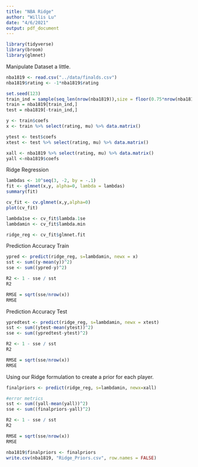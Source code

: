 ---
title: "NBA Ridge"
author: "Willis Lu"
date: "4/6/2021"
output: pdf_document
---

```{r setup, include=FALSE}
library(tidyverse)
library(broom)
library(glmnet)
```

Manipulate Dataset a little.
```{r}
nba1819 <- read.csv("../data/finalds.csv")
nba1819$rating <- -1*nba1819$rating

set.seed(123)
train_ind = sample(seq_len(nrow(nba1819)),size = floor(0.75*nrow(nba1819)))
train = nba1819[train_ind,]
test = nba1819[-train_ind,]

y <- train$coefs
x <- train %>% select(rating, mu) %>% data.matrix()

ytest <- test$coefs
xtest <- test %>% select(rating, mu) %>% data.matrix()

xall <- nba1819 %>% select(rating, mu) %>% data.matrix()
yall <-nba1819$coefs
```

Ridge Regression
```{r}
lambdas <- 10^seq(3, -2, by = -.1)
fit <- glmnet(x,y, alpha=0, lambda = lambdas)
summary(fit)

cv_fit <- cv.glmnet(x,y,alpha=0)
plot(cv_fit)

lambda1se <- cv_fit$lambda.1se
lambdamin <- cv_fit$lambda.min

ridge_reg <- cv_fit$glmnet.fit
```


Prediction Accuracy Train
```{r}
ypred <- predict(ridge_reg, s=lambdamin, newx = x)
sst <- sum((y-mean(y))^2)
sse <- sum((ypred-y)^2)

R2 <- 1 - sse / sst
R2

RMSE = sqrt(sse/nrow(x))
RMSE
```

Prediction Accuracy Test
```{r}
ypredtest <- predict(ridge_reg, s=lambdamin, newx = xtest)
sst <- sum((ytest-mean(ytest))^2)
sse <- sum((ypredtest-ytest)^2)

R2 <- 1 - sse / sst
R2

RMSE = sqrt(sse/nrow(x))
RMSE
```

Using our Ridge formulation to create a prior for each player.
```{r}
finalpriors <- predict(ridge_reg, s=lambdamin, newx=xall)

#error metrics
sst <- sum((yall-mean(yall))^2)
sse <- sum((finalpriors-yall)^2)

R2 <- 1 - sse / sst
R2

RMSE = sqrt(sse/nrow(x))
RMSE
```
```{r}
nba1819$finalpriors <- finalpriors
write.csv(nba1819, "Ridge_Priors.csv", row.names = FALSE)
```

